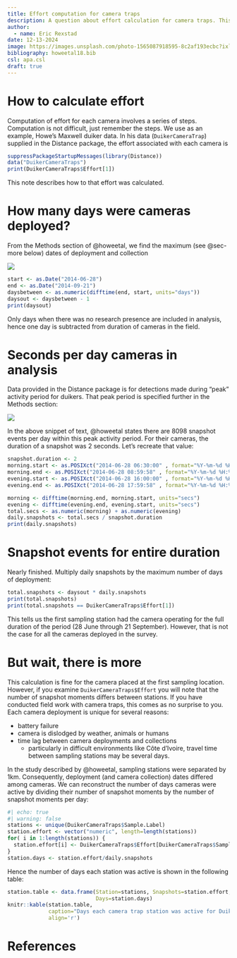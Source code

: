```yaml
---
title: Effort computation for camera traps
description: A question about effort calculation for camera traps. This deals with only the basics of the calculation. Based on the duiker data found in Distance package.
author: 
  - name: Eric Rexstad
date: 12-13-2024
image: https://images.unsplash.com/photo-1565087918595-8c2af193ecbc?ixlib=rb-4.0.3&ixid=MnwxMjA3fDB8MHxzZWFyY2h8NjB8fGNhbWVyYXxlbnwwfHwwfHw%3D&auto=format&fit=crop&w=500&q=60
bibliography: howeetal18.bib
csl: apa.csl
draft: true
---
```


# How to calculate effort

Computation of effort for each camera involves a series of steps. Computation is not difficult, just remember the steps. We use as an example, Howe's Maxwell duiker data.  In his data (`DuikerCameraTrap`) supplied in the Distance package, the effort associated with each camera is

```r
suppressPackageStartupMessages(library(Distance))
data("DuikerCameraTraps")
print(DuikerCameraTraps$Effort[1])
```

This note describes how to that effort was calculated.

# How many days were cameras deployed?

From the Methods section of @howeetal, we find the maximum (see @sec-more below) dates of deployment and collection

![](text1.png)

```r
start <- as.Date("2014-06-28")
end <- as.Date("2014-09-21")
daysbetween <- as.numeric(difftime(end, start, units="days"))
daysout <- daysbetween - 1
print(daysout)
```

Only days when there was no research presence are included in analysis, hence one day is subtracted from duration of cameras in the field.

# Seconds per day cameras in analysis

Data provided in the Distance package is for detections made during "peak" activity period for duikers. That peak period is specified further in the Methods section:

![](text2.png)

In the above snippet of text, @howeetal states there are 8098 snapshot events per day within this peak activity period.  For their cameras, the duration of a snapshot was 2 seconds. Let's recreate that value:

```r
snapshot.duration <- 2
morning.start <- as.POSIXct("2014-06-28 06:30:00" , format="%Y-%m-%d %H:%M:%OS")
morning.end <- as.POSIXct("2014-06-28 08:59:58" , format="%Y-%m-%d %H:%M:%OS")
evening.start <- as.POSIXct("2014-06-28 16:00:00" , format="%Y-%m-%d %H:%M:%OS")
evening.end <- as.POSIXct("2014-06-28 17:59:58" , format="%Y-%m-%d %H:%M:%OS")

morning <- difftime(morning.end, morning.start, units="secs")
evening <- difftime(evening.end, evening.start, units="secs")
total.secs <- as.numeric(morning) + as.numeric(evening)
daily.snapshots <- total.secs / snapshot.duration
print(daily.snapshots)
```

# Snapshot events for entire duration

Nearly finished. Multiply daily snapshots by the maximum number of days of deployment:

```r
total.snapshots <- daysout * daily.snapshots
print(total.snapshots)
print(total.snapshots == DuikerCameraTraps$Effort[1])
```

This tells us the first sampling station had the camera operating for the full duration of the period (28 June through 21 September). However, that is not the case for all the cameras deployed in the survey.

# But wait, there is more {#sec-more}

This calculation is fine for the camera placed at the first sampling location. However, if you examine `DuikerCameraTraps$Effort` you will note that the number of snapshot moments differs between stations. If you have conducted field work with camera traps, this comes as no surprise to you. Each camera deployment is unique for several reasons:

- battery failure
- camera is dislodged by weather, animals or humans
- time lag between camera deployments and collections
  - particularly in difficult environments like Côte d'Ivoire, travel time between sampling stations may be several days.

In the study described by @howeetal, sampling stations were separated by 1km. Consequently, deployment (and camera collection) dates differed among cameras. We can reconstruct the number of days cameras were active by dividing their number of snapshot moments by the number of snapshot moments per day:

```r
#| echo: true
#| warning: false
stations <- unique(DuikerCameraTraps$Sample.Label)
station.effort <- vector("numeric", length=length(stations))
for( i in 1:length(stations)) {
  station.effort[i] <- DuikerCameraTraps$Effort[DuikerCameraTraps$Sample.Label==stations[i]]
}
station.days <- station.effort/daily.snapshots
```

Hence the number of days each station was active is shown in the following table:

```r
station.table <- data.frame(Station=stations, Snapshots=station.effort,
                            Days=station.days)
knitr::kable(station.table,
             caption="Days each camera trap station was active for Duiker survey (peak activity)",
             align='r')
```

# References